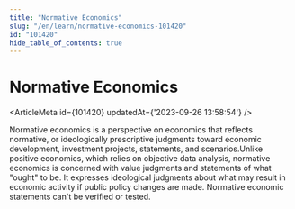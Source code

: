```yaml
---
title: "Normative Economics"
slug: "/en/learn/normative-economics-101420"
id: "101420"
hide_table_of_contents: true
---
```



# Normative Economics

<ArticleMeta id={101420} updatedAt={'2023-09-26 13:58:54'} />
<div className='border-solid border-b border-t-0 my-4 border-[var(--ifm-color-gray-300)]' />

Normative economics is a perspective on economics that reflects normative, or ideologically prescriptive judgments toward economic development, investment projects, statements, and scenarios.Unlike positive economics, which relies on objective data analysis, normative economics is concerned with value judgments and statements of what "ought" to be. It expresses ideological judgments about what may result in economic activity if public policy changes are made. Normative economic statements can't be verified or tested.
